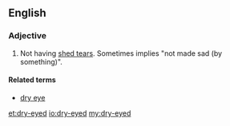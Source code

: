 ==English==

===Adjective===
{{en-adj|pos=[[dry]]-[[eyed]]|-}}

# Not having [[shed tears]]. Sometimes implies "not made sad (by something)".

====Related terms====
* [[dry eye]]

[[et:dry-eyed]]
[[io:dry-eyed]]
[[my:dry-eyed]]